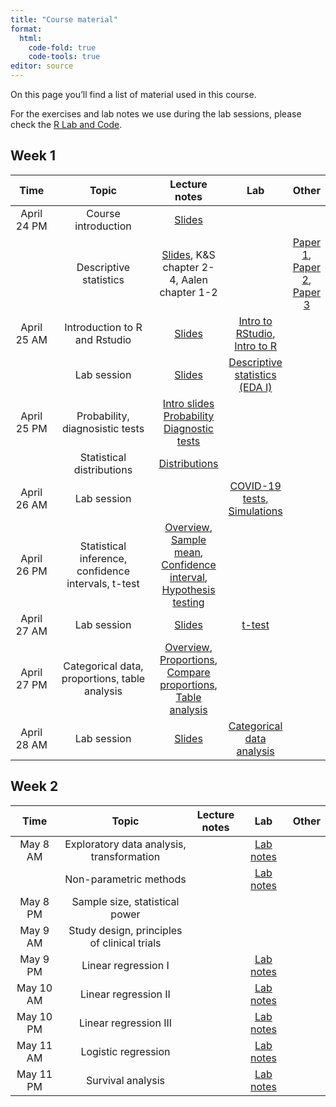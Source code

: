 ```yaml
---
title: "Course material"
format: 
  html:
    code-fold: true
    code-tools: true
editor: source
---
```


On this page you'll find a list of material used in this course.

For the exercises and lab notes we use during the lab sessions, please check the [R Lab and Code](https://ocbe-uio.github.io/teaching_mf9130e/lab/overview.html).

## Week 1

|     Time      |                  Topic                   |   Lecture notes    |  Lab | Other |
|:-------------:|:-----------------------------------------:|:---------:|:----:|:-----:|
| April 24 PM  | Course introduction | [Slides](Module1-Part1-Course_introduction.pdf) |  | |
|              | Descriptive statistics| [Slides](Module1-Part2-Data_and_descriptive_statistics_full.pdf), K&S chapter 2-4, Aalen chapter 1-2  |  | [Paper 1](Gerstung_2015.pdf), [Paper 2](Kristiansen_2022.pdf), [Paper 3](PreventADALL_2022.pdf) |
| April 25 AM  | Introduction to R and Rstudio | [Slides](lab_slides/lablecture_intro_r.pdf) | [Intro to RStudio](https://ocbe-uio.github.io/teaching_mf9130e/lab/lab_intro_rstudio.html), [Intro to R](https://ocbe-uio.github.io/teaching_mf9130e/lab/lab_intro_r.html) | |
|              | Lab session |[Slides](lab_slides/lablecture_eda1.pdf) | [Descriptive statistics (EDA I)](https://ocbe-uio.github.io/teaching_mf9130e/lab/lab_eda_part1.html) | |
| April 25 PM | Probability, diagnosistic tests  | [Intro slides](Slides_intro_probability_diagnostic_tests.pdf) [Probability](notes_probability.qmd) [Diagnostic tests](notes_diagnostic_tests.qmd) |     |       |
|             |  Statistical distributions   |  [Distributions](notes_distributions.qmd)  |     |       |
| April 26 AM |  Lab session  | | [COVID-19 tests](lab_diagnostic_tests.qmd),  [Simulations](lab_distributions.qmd)  |  |
| April 26 PM |  Statistical inference, confidence intervals, t-test         |[Overview](day3/Module3-PartI-IntroLecture.pdf), [Sample mean](day3/Module3-PartI-key_concept_1.pdf), [Confidence interval](day3/Module3-PartI-key_concept_2.pdf), [Hypothesis testing](day3/Module3-PartI-key_concept_3.pdf)  |  | |
| April 27 AM |  Lab session         |[Slides](lab_slides/lablecture_ttest.pdf)  | [t-test](https://ocbe-uio.github.io/teaching_mf9130e/lab/lab_ttest.html) | |
| April 27 PM |  Categorical data, proportions, table analysis        |[Overview](day4/Module3-PartII-IntroLecture.pdf), [Proportions](day4/Module3-PartII-key_concept_1.pdf), [Compare proportions](day4/Module3-PartII-key_concept_2.pdf),  [Table analysis](day4/Module3-PartII-key_concept_3.pdf) |  | |
| April 28 AM |  Lab session        | [Slides](lab_slides/lablecture_categorical.pdf) | [Categorical data analysis](https://ocbe-uio.github.io/teaching_mf9130e/lab/lab_categorical.html) | |



## Week 2


|     Time      |                  Topic                   |   Lecture notes     |  Lab | Other |
|:-------------:|:----------------------------------------:|:--------:|:-------------:|:--------:|
| May 8 AM  | Exploratory data analysis, transformation | |[Lab notes](https://ocbe-uio.github.io/teaching_mf9130e/lab/lab_eda_part2.html) | |
|                  | Non-parametric methods | |[Lab notes](https://ocbe-uio.github.io/teaching_mf9130e/lab/lab_nonpara.html) | |
| May 8 PM | Sample size, statistical power          | | | | |
| May 9 AM | Study design, principles of clinical trials          | |  | |
| May 9 PM | Linear regression I        | | [Lab notes](https://ocbe-uio.github.io/teaching_mf9130e/lab/lab_linearreg-I.html) | |
| May 10 AM | Linear regression II       | | [Lab notes](https://ocbe-uio.github.io/teaching_mf9130e/lab/lab_linearreg-II.html) | |
| May 10 PM | Linear regression III       | | [Lab notes](https://ocbe-uio.github.io/teaching_mf9130e/lab/lab_linearreg-III.html) | |
| May 11 AM | Logistic regression          | | [Lab notes](https://ocbe-uio.github.io/teaching_mf9130e/lab/lab_logisticreg.html) | |
| May 11 PM | Survival analysis          | | [Lab notes](https://ocbe-uio.github.io/teaching_mf9130e/lab/lab_survival.html) | |






